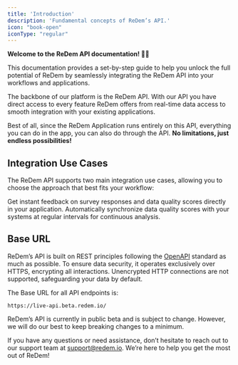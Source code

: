 ```yaml
---
title: 'Introduction'
description: 'Fundamental concepts of ReDem’s API.'
icon: "book-open"
iconType: "regular"
---
```


**Welcome to the ReDem API documentation! 👋🏼**

This documentation provides a set-by-step guide to help you unlock the full potential of ReDem by seamlessly integrating the ReDem API into your workflows and applications.

The backbone of our platform is the ReDem API. With our API you have direct access to every feature ReDem offers from real-time data access to smooth integration with your existing applications.

Best of all, since the ReDem Application runs entirely on this API, everything you can do in the app, you can also do through the API. **No limitations, just endless possibilities!**

## Integration Use Cases

The ReDem API supports two main integration use cases, allowing you to choose the approach that best fits your workflow:

<CardGroup cols={2}>
  <Card title="Synchronous Response" icon="arrow-up-arrow-down" href="/api-reference/intro/for-researchers">
    Get instant feedback on survey responses and data quality scores directly in your application.
  </Card>

  <Card title="Asynchronous Response" icon="arrows-rotate" href="/api-reference/intro/for-survey-tools">
    Automatically synchronize data quality scores with your systems at regular intervals for continuous analysis.
  </Card>
</CardGroup>

## Base URL

ReDem’s API is built on REST principles following the [OpenAPI](https://www.openapis.org/) standard as much as possible.  To ensure data security, it operates exclusively over HTTPS, encrypting all interactions. Unencrypted HTTP connections are not supported, safeguarding your data by default.

The Base URL for all API endpoints is:

```plainApiKey_xxx
https://live-api.beta.redem.io/
```

<Note>ReDem’s API is currently in public beta and is subject to change. However, we will do our best to keep breaking changes to a minimum. </Note>

If you have any questions or need assistance, don’t hesitate to reach out to our support team at [support@redem.io](mailto:support@redem.io). We’re here to help you get the most out of ReDem!